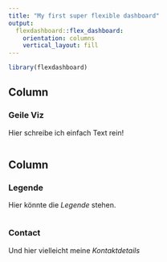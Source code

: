 ```yaml
---
title: "My first super flexible dashboard"
output: 
  flexdashboard::flex_dashboard:
    orientation: columns
    vertical_layout: fill
---
```


```r
library(flexdashboard)
```

Column {data-width=650}
-----------------------------------------------------------------------

### Geile Viz

Hier schreibe ich einfach Text rein!

```r

```

Column {data-width=350}
-----------------------------------------------------------------------

### Legende

Hier könnte die *Legende* stehen.

```r

```

### Contact

Und hier vielleicht meine *Kontaktdetails*

```r

```


